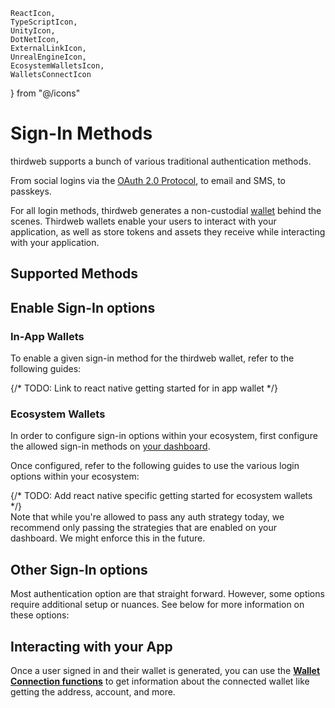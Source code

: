     ReactIcon,
    TypeScriptIcon,
    UnityIcon,
    DotNetIcon,
    ExternalLinkIcon,
    UnrealEngineIcon,
    EcosystemWalletsIcon,
    WalletsConnectIcon
} from "@/icons"

# Sign-In Methods

thirdweb supports a bunch of various traditional authentication methods. 

From social logins via the [OAuth 2.0 Protocol](https://oauth.net/2/), to email and SMS, to passkeys.

For all login methods, thirdweb generates a non-custodial [wallet](/connect/wallet/security) behind the scenes. Thirdweb wallets enable your users to interact with your application, as well as store tokens and assets they receive while interacting with your application.

## Supported Methods

<AuthList/>

## Enable Sign-In options

### In-App Wallets

To enable a given sign-in method for the thirdweb wallet, refer to the following guides:

<div className="my-4 grid gap-2 md:grid-cols-2 lg:grid-cols-3">
    <ArticleIconCard
        title="TypeScript"
        icon={TypeScriptIcon}
        description="Configure sign-in options for in-app wallets in TypeScript"
        href="/typescript/v5/inAppWallet#example"
    />
    <ArticleIconCard
        title="React"
        icon={ReactIcon}
        description="Configure sign-in options for in-app wallets in React"
        href="/react/v5/in-app-wallet/get-started#choose-authentication-methods"
    />
    {/* TODO: Link to react native getting started for in app wallet */}
    <ArticleIconCard
        title="React Native"
        icon={ReactIcon}
        description="Configure sign-in options for in-app wallets in React Native"
        href="/react/v5/in-app-wallet/get-started#choose-authentication-methods"
    />
	<ArticleIconCard
        title=".NET"
        icon={DotNetIcon}
        description="Configure sign-in options for in-app wallets in .NET"
        href="/dotnet/wallets/providers/in-app-wallet#login-methods"
    />
    <ArticleIconCard
        title="Unity"
        icon={UnityIcon}
        description="Configure sign-in options for in-app wallets in Unity"
        href="/unity/v5/wallets/in-app-wallet#login-methods"
    />
    <ArticleIconCard
        title="Unreal Engine"
        icon={UnrealEngineIcon}
        description="Configure sign-in options for in-app wallets in Unreal Engine"
        href="/unreal-engine/blueprints/in-app-wallet#otp"
    />
</div>

### Ecosystem Wallets

In order to configure sign-in options within your ecosystem, first configure the allowed sign-in methods on [your dashboard](https://thirdweb.com/team/~/~/ecosystem). 

<DocImage src={EcosystemSocialConfig}/>

Once configured, refer to the following guides to use the various login options within your ecosystem:

<div className="my-4 grid gap-2 md:grid-cols-2 lg:grid-cols-3">
    <ArticleIconCard
        title="TypeScript"
        icon={TypeScriptIcon}
        description="Configure sign-in options for ecosystem wallets in TypeScript"
        href="/typescript/v5/ecosystemWallet#example"
    />
    <ArticleIconCard
        title="React"
        icon={ReactIcon}
        description="Configure sign-in options for ecosystem wallets in React"
        href="/react/v5/ecosystem-wallet/get-started#configuring-auth-strategies"
    />
    {/* TODO: Add react native specific getting started for ecosystem wallets */}
    <ArticleIconCard
        title="React Native"
        icon={ReactIcon}
        description="Configure sign-in options for ecosystem wallets in React Native"
        href="/react/v5/ecosystem-wallet/get-started#configuring-auth-strategies"
    />
     <ArticleIconCard
        title=".NET"
        icon={DotNetIcon}
        description="Configure sign-in options for ecosystem wallets in .NET"
        href="/dotnet/wallets/providers/ecosystem-wallet#login-methods"
    />
    <ArticleIconCard
        title="Unity"
        icon={UnityIcon}
        description="Configure sign-in options for ecosystem wallets in Unity"
        href="/unity/v5/wallets/ecosystem-wallet#login-methods"
    />
</div>

<Callout variant="warning" title="Using disabled auth strategies">
	Note that while you're allowed to pass any auth strategy today, we recommend only passing the strategies that are enabled on your dashboard. We might enforce this in the future.
</Callout>


## Other Sign-In options

Most authentication option are that straight forward. However, some options require additional setup or nuances. See below for more information on these options:

<div className="flex flex-col space-y-4">
    <ArticleIconCard
        href="/wallet/sign-in-methods/guest"
        icon={UserIcon}
        title="Guest Mode"
        description="Learn more about guest mode"
    />
    <ArticleIconCard
        href="/wallet/sign-in-methods/external-wallets"
        icon={WalletsConnectIcon}
        title="External Wallet"
        description="Learn more about external wallet authentication"
    />
    <ArticleIconCard
        href="/wallet/sign-in-methods/custom-auth/overview"
        icon={EcosystemWalletsIcon}
        title="Custom Authentication"
        description="Learn more about custom authentication with your own auth system"
    />
</div>

## Interacting with your App

Once a user signed in and their wallet is generated, you can use the **[Wallet Connection functions](/typescript/v5/functions#wallets)** to get information about the connected wallet like getting the address, account, and more.

